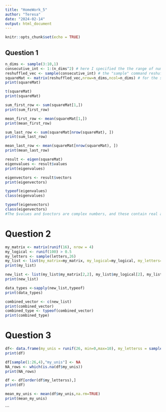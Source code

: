 ```yaml
---
title: "HomeWork_5"
author: "Teresa"
date: "2024-02-14"
output: html_document
---
```


```r
knitr::opts_chunk$set(echo = TRUE)
```

## Question 1
```R
n_dims <- sample(3:10,1)
consecutive_int <- 1:(n_dims^2) # here I specified the the range of numbers that covers the consecutive integers vector - which is from 1 to "n_dims^2". 
reshuffled_vec <- sample(consecutive_int) # the "sample" command reshuffles the vector of consecutive integers 
squareMat <- matrix(reshuffled_vec,nrow=n_dims,ncol=n_dims) # for the square matrix, I use the reshuffled vectors and then define the matrix row and column length, which in this case are equal and both equal to "n_dims". 
print(squareMat)
```

```R
t(squareMat)
print(squareMat)
```

```R
sum_first_row <- sum(squareMat[1,])
print(sum_first_row)
```

```R
mean_first_row <- mean(squareMat[1,])
print(mean_first_row)
```

```R
sum_last_row <- sum(squareMat[nrow(squareMat), ])
print(sum_last_row)
```


```R
mean_last_row <- mean(squareMat[nrow(squareMat), ])
print(mean_last_row)
```


```R
result <- eigen(squareMat)
eigenvalues <- result$values
print(eigenvalues)
```


```R
eigenvectors <- result$vectors
print(eigenvectors)
```


```R
typeof(eigenvalues)
class(eigenvalues)
```

```R
typeof(eigenvectors)
class(eigenvectors)
#The $values and $vectors are complex numbers, and these contain real and imaginary numbers.
```


# Question 2
```R
my_matrix <- matrix(runif(16), nrow = 4)
my_logical <- runif(100) > 0.5
my_letters <- sample(letters,26)
my_list <- list(my_matrix=my_matrix, my_logical=my_logical, my_letters=my_letters)
print(my_list)
```


```R
new_list <- list(my_list$my_matrix[2,2], my_list$my_logical[2], my_list$my_letters [2])
print(new_list)
```

```R
data_types <-sapply(new_list,typeof)
print(data_types)
```

```R
combined_vector <- c(new_list)
print(combined_vector)
combined_type <- typeof(combined_vector)
print(combined_type)
```

# Question 3
```R
df<- data.frame(my_unis = runif(26, min=0,max=10), my_letterss = sample(LETTERS,26))
print(df)
```

```R
df[sample(1:26,4),"my_unis"] <- NA
NA_rows <- which(is.na(df$my_unis))
print(NA_rows)
```

```R
df <- df[order(df$my_letterss),]
print(df)
```

```R
mean_my_unis <- mean(df$my_unis,na.rm=TRUE)
print(mean_my_unis)
```



```


                                                                                              


